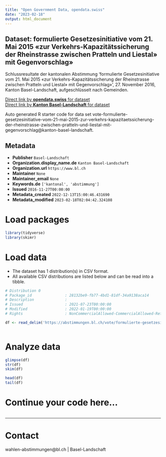 ```yaml
---
title: "Open Government Data, opendata.swiss"
date: "2023-02-18"
output: html_document
---
```


## Dataset: formulierte Gesetzesinitiative vom 21. Mai 2015 «zur Verkehrs-Kapazitätssicherung der Rheinstrasse zwischen Pratteln und Liestal» mit Gegenvorschlag»

Schlussresultate der kantonalen Abstimmung 'formulierte Gesetzesinitiative vom 21. Mai 2015 «zur Verkehrs-Kapazitätssicherung der Rheinstrasse zwischen Pratteln und Liestal» mit Gegenvorschlag»', 27. November 2016, Kanton Basel-Landschaft, aufgeschlüsselt nach Gemeinden.

[Direct link by **opendata.swiss** for dataset](https://opendata.swiss/de/dataset/formulierte-gesetzesinitiative-vom-21-mai-2015-zur-verkehrs-kapazitatssicherung-der-rheinstrass)<br>
[Direct link by **Kanton Basel-Landschaft** for dataset](https://abstimmungen.bl.ch/vote/formulierte-gesetzesinitiative-vom-21-mai-2015-zur-verkehrs-kapazitaetssicherung-der-rheinstrasse-zwischen-pratteln-und-liestal-mit-gegenvorschlag/data)

Auto generated R starter code for data set vote-formulierte-gesetzesinitiative-vom-21-mai-2015-zur-verkehrs-kapazitaetssicherung-der-rheinstrasse-zwischen-pratteln-und-liestal-mit-gegenvorschlag@kanton-basel-landschaft.

## Metadata

- **Publisher** `Basel-Landschaft`
- **Organization.display_name.de** `Kanton Basel-Landschaft`
- **Organization.url** `https://www.bl.ch`
- **Maintainer** `None`
- **Maintainer_email** `None`
- **Keywords.de** `['kantonal', 'abstimmung']`
- **Issued** `2016-11-27T00:00:00`
- **Metadata_created** `2022-12-13T15:00:46.431690`
- **Metadata_modified** `2023-02-18T02:04:42.324108`


# Load packages

```r

library(tidyverse)
library(skimr)

```

# Load data

-   The dataset has 1 distribution(s) in CSV format.
-   All available CSV distributions are listed below and can be read into a tibble.

```r

# Distribution 0
# Package_id               : 28132be9-fb77-4bd1-81df-34a9138aca14
# Description              : 
# Issued                   : 2021-07-23T00:00:00
# Modified                 : 2022-01-19T00:00:00
# Rights                   : NonCommercialAllowed-CommercialAllowed-ReferenceRequired

df <- read_delim('https://abstimmungen.bl.ch/vote/formulierte-gesetzesinitiative-vom-21-mai-2015-zur-verkehrs-kapazitaetssicherung-der-rheinstrasse-zwischen-pratteln-und-liestal-mit-gegenvorschlag/data-csv')



```

# Analyze data

```r

glimpse(df)
str(df)
skim(df)

head(df)
tail(df)

```

# Continue your code here...

```r

```

------------------------------------------------------------------------

# Contact

wahlen-abstimmungen@bl.ch | Basel-Landschaft
